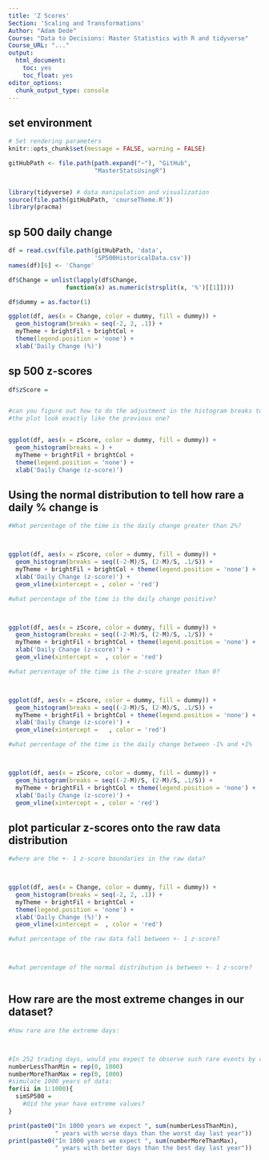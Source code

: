 ```yaml
---
title: 'Z Scores'
Section: 'Scaling and Transformations'
Author: "Adam Dede"
Course: "Data to Decisions: Master Statistics with R and tidyverse"
Course_URL: "..." 
output:
  html_document:
    toc: yes
    toc_float: yes
editor_options:
  chunk_output_type: console
---
```



## set environment

```r

# Set rendering parameters
knitr::opts_chunk$set(message = FALSE, warning = FALSE)

gitHubPath <- file.path(path.expand("~"), "GitHub", 
                        "MasterStatsUsingR")


library(tidyverse) # data manipulation and visualization
source(file.path(gitHubPath, 'courseTheme.R'))
library(pracma)

```



## sp 500 daily change 

```r

df = read.csv(file.path(gitHubPath, 'data', 
                        'SP500HistoricalData.csv'))
names(df)[6] <- 'Change'

df$Change = unlist(lapply(df$Change, 
                function(x) as.numeric(strsplit(x, '%')[[1]])))

df$dummy = as.factor(1) 

ggplot(df, aes(x = Change, color = dummy, fill = dummy)) +
  geom_histogram(breaks = seq(-2, 2, .1)) + 
  myTheme + brightFil + brightCol + 
  theme(legend.position = 'none') + 
  xlab('Daily Change (%)') 

```

## sp 500 z-scores

```r

df$zScore = 


#can you figure out how to do the adjustment in the histogram breaks to make
#the plot look exactly like the previous one? 


ggplot(df, aes(x = zScore, color = dummy, fill = dummy)) +
  geom_histogram(breaks = ) + 
  myTheme + brightFil + brightCol + 
  theme(legend.position = 'none') + 
  xlab('Daily Change (z-score)') 


```

## Using the normal distribution to tell how rare a daily % change is

```r

#What percentage of the time is the daily change greater than 2%? 



ggplot(df, aes(x = zScore, color = dummy, fill = dummy)) +
  geom_histogram(breaks = seq((-2-M)/S, (2-M)/S, .1/S)) + 
  myTheme + brightFil + brightCol + theme(legend.position = 'none') + 
  xlab('Daily Change (z-score)') +
  geom_vline(xintercept = , color = 'red')

#what percentage of the time is the daily change positive? 



ggplot(df, aes(x = zScore, color = dummy, fill = dummy)) +
  geom_histogram(breaks = seq((-2-M)/S, (2-M)/S, .1/S)) + 
  myTheme + brightFil + brightCol + theme(legend.position = 'none') + 
  xlab('Daily Change (z-score)') +
  geom_vline(xintercept =  , color = 'red')

#what percentage of the time is the z-score greater than 0? 



ggplot(df, aes(x = zScore, color = dummy, fill = dummy)) +
  geom_histogram(breaks = seq((-2-M)/S, (2-M)/S, .1/S)) + 
  myTheme + brightFil + brightCol + theme(legend.position = 'none') + 
  xlab('Daily Change (z-score)') +
  geom_vline(xintercept =   , color = 'red')

#what percentage of the time is the daily change between -1% and +1%



ggplot(df, aes(x = zScore, color = dummy, fill = dummy)) +
  geom_histogram(breaks = seq((-2-M)/S, (2-M)/S, .1/S)) + 
  myTheme + brightFil + brightCol + theme(legend.position = 'none') + 
  xlab('Daily Change (z-score)') +
  geom_vline(xintercept = , color = 'red')


```

## plot particular z-scores onto the raw data distribution

```r

#where are the +- 1 z-score boundaries in the raw data? 



ggplot(df, aes(x = Change, color = dummy, fill = dummy)) +
  geom_histogram(breaks = seq(-2, 2, .1)) + 
  myTheme + brightFil + brightCol + 
  theme(legend.position = 'none') + 
  xlab('Daily Change (%)') +
  geom_vline(xintercept =  , color = 'red')

#what percentage of the raw data fall between +- 1 z-score? 



#what percentage of the normal distribution is between +- 1 z-score? 



```

## How rare are the most extreme changes in our dataset? 

```r

#how rare are the extreme days: 



#In 252 trading days, would you expect to observe such rare events by chance? 
numberLessThanMin = rep(0, 1000)
numberMoreThanMax = rep(0, 1000)
#simulate 1000 years of data: 
for(ii in 1:1000){
  simSP500 = 
    #did the year have extreme values? 
}

print(paste0("In 1000 years we expect ", sum(numberLessThanMin), 
             " years with worse days than the worst day last year"))
print(paste0("In 1000 years we expect ", sum(numberMoreThanMax), 
             " years with better days than the best day last year"))




```
